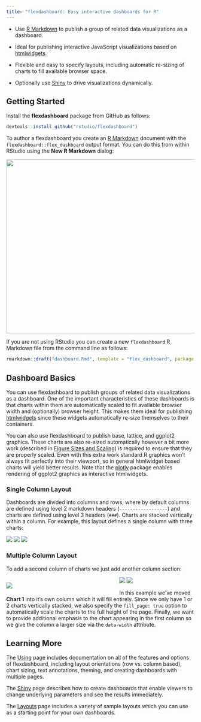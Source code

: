 ```yaml
---
title: "flexdashboard: Easy interactive dashboards for R"
---
```


<div id="main-banner" class="row">

<div class="col-sm-10">

* Use [R Markdown](http://rmarkdown.rstudio.com) to publish a group of related data visualizations as a dashboard.

* Ideal for publishing interactive JavaScript visualizations based on [htmlwidgets](http://www.htmlwidgets.org).

* Flexible and easy to specify layouts, including automatic re-sizing of charts to fill available browser space.

* Optionally use [Shiny](http://shiny.rstudio.com) to drive visualizations dynamically.

</div>

</div>

## Getting Started

Install the **flexdashboard** package from GitHub as follows:

```r
devtools::install_github("rstudio/flexdashboard")
```

To author a flexdashboard you create an [R Markdown](http://rmarkdown.rstudio.com) document with the `flexdashboard::flex_dashboard` output format. You can do this from within RStudio using the **New R Markdown** dialog:

<img src="images/NewRMarkdown.png" width="579" height="465"/>

If you are not using RStudio you can create a new `flexdashboard` R Markdown file from the command line as follows:

```r
rmarkdown::draft("dashboard.Rmd", template = "flex_dashboard", package = "flexdashboard")
```

## Dashboard Basics

You can use flexdashboard to publish groups of related data visualizations as a dashboard. One of the important characteristics of these dashboards is that charts within them are automatically scaled to fit available browser width and (optionally) browser height. This makes them ideal for publishing [htmlwidgets](http://www.htmlwidgets.org) since these widgets automatically re-size themselves to their containers. 

You can also use flexdashboard to publish base, lattice, and ggplot2 graphics. These charts are also re-sized automatically however a bit more work (described in [Figure Sizes and Scaling](using.html#figure-sizes-and-scaling)) is required to ensure that they are properly scaled. Even with this extra work standard R graphics won't always fit perfectly into their viewport, so in general htmlwidget based charts will yield better results. Note that the [plotly](https://plot.ly/ggplot2/) package enables rendering of ggplot2 graphics as interactive htmlwidgets.

### Single Column Layout

Dashboards are divided into columns and rows, where by default columns are defined using level 2 markdown headers (`------------------`) and charts are defined using level 3 headers (`###`). Charts are stacked vertically within a column. For example, this layout defines a single column with three charts:

<div class="row">

<div class="col-md-5">
<div id="singlecolumn"></div>
<script type="text/javascript">loadSnippet('singlecolumn')</script>
</div>

<div class="col-md-7">
<div height="470px" width="100%">
<img class="holder" src="holder.js/100px157?size=28&amp;text=Chart 1">
<img class="holder" src="holder.js/100px157?size=28&amp;text=Chart 2">
<img class="holder" src="holder.js/100px157?size=28&amp;text=Chart 3">
</div>
</div>

</div>


### Multiple Column Layout

To add a second column of charts we just add another column section:

<div class="row">

<div class="col-md-5">
<div id="multiplecolumns"></div>
<script type="text/javascript">loadSnippet('multiplecolumns')</script>
</div>

<div class="col-md-7">
<div height="500px" width="100%">
<div style="float: left; width: 60%;">
<img class="holder" src="holder.js/100px500?size=28&amp;text=Chart 1">
</div>
<div style="margin-left: 60%;">
<img class="holder" src="holder.js/100px250?size=28&amp;text=Chart 2">
<img class="holder" src="holder.js/100px250?size=28&amp;text=Chart 3">
</div>
</div>
</div>

</div>


In this example we've moved **Chart 1** into it's own column which it will fill entirely. Since we only have 1 or 2 charts vertically stacked, we also specify the `fill_page: true` option to automatically scale the charts to the full height of the page. Finally, we want to provide additional emphasis to the chart appearing in the first column so we give the column a larger size via the `data-width` attribute.

## Learning More

The [Using](using.html) page includes documentation on all of the features and options of flexdashboard, including layout orientations (row vs. column based), chart sizing, text annotations, theming, and creating dashboards with multiple pages.

The [Shiny](shiny.html) page describes how to create dashboards that enable viewers to change underlying parameters and see the results immediately.

The [Layouts](layouts.html) page includes a variety of sample layouts which you can use as a starting point for your own dashboards.

